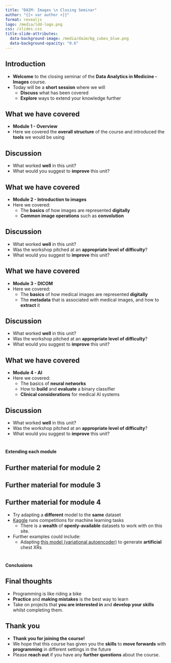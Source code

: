 ```yaml
---
title: "DAIM: Images \n Closing Seminar"
author: "{{< var author >}}"
format: revealjs
logo: /media/ldd-logo.png
css: /slides.css
title-slide-attributes: 
  data-background-image: /media/daim/bg_cubes_blue.png
  data-background-opacity: "0.6"
---
```


## Introduction {background-image="/media/daim/bg_cubes_blue_right.png" background-opacity="0.6"}

- **Welcome** to the closing seminar of the **Data Analytics in Medicine - Images** course.
- Today will be a **short session** where we will
    - **Discuss** what has been covered
    - **Explore** ways to extend your knowledge further

## What we have covered {background-image="/media/daim/bg_cubes_blue_right.png" background-opacity="0.6"}

- **Module 1 - Overview**
- Here we covered the **overall structure** of the course and introduced the **tools** we would be using

## Discussion {background-image="/media/daim/question1.png" background-opacity="0.4"}

- What worked **well** in this unit?
- What would you suggest to **improve** this unit?

## What we have covered {background-image="/media/daim/bg_cubes_blue_right.png" background-opacity="0.6"}

- **Module 2 - Introduction to images**
- Here we covered:
    - The **basics** of how images are represented **digitally**
    - **Common image operations** such as **convolution**

## Discussion {background-image="/media/daim/question1.png" background-opacity="0.4"}

- What worked **well** in this unit?
- Was the workshop pitched at an **appropriate level of difficulty**?
- What would you suggest to **improve** this unit?

## What we have covered {background-image="/media/daim/bg_cubes_blue_right.png" background-opacity="0.6"}

- **Module 3 - DICOM**
- Here we covered:
    - The **basics** of how medical images are represented **digitally**
    - The **metadata** that is associated with medical images, and how to **extract** it

## Discussion {background-image="/media/daim/question1.png" background-opacity="0.4"}

- What worked **well** in this unit?
- Was the workshop pitched at an **appropriate level of difficulty**?
- What would you suggest to **improve** this unit?

## What we have covered {background-image="/media/daim/bg_cubes_blue_right.png" background-opacity="0.6"}

- **Module 4 - AI**
- Here we covered:
    - The basics of **neural networks**
    - How to **build** and **evaluate** a binary classifier
    - **Clinical considerations** for medical AI systems

## Discussion {background-image="/media/daim/question1.png" background-opacity="0.4"}

- What worked **well** in this unit?
- Was the workshop pitched at an **appropriate level of difficulty**?
- What would you suggest to **improve** this unit?

#
:::{.r-stack}
**Extending each module**
:::

## Further material for module 2

## Further material for module 3

## Further material for module 4 {background-image="/media/daim/bg_cubes_red_right.png" background-opacity="0.6"}
 
* Try adapting a **different** model to the **same** dataset
* [Kaggle](https://www.kaggle.com/) runs competitions for machine learning tasks
    * There is a **wealth** of **openly-available** datasets to work with on this site.
* Further examples could include:
    * Adapting [this model (variational autoencoder)](https://keras.io/examples/generative/vae/) to generate **artificial** chest XRs

#
:::{.r-stack}
**Conclusions**
:::

## Final thoughts

* Programming is like riding a bike
* **Practice** and **making mistakes** is the best way to learn
* Take on projects that **you are interested in** and **develop your skills** whilst completing them.

## Thank you {background-image="/media/daim/bg_cubes_blue_right.png" background-opacity="0.6"}

* **Thank you for joining the course!**
* We hope that this course has given you the **skills** to **move forwards** with **programming** in different settings in the future
* Please **reach out** if you have any **further questions** about the course.